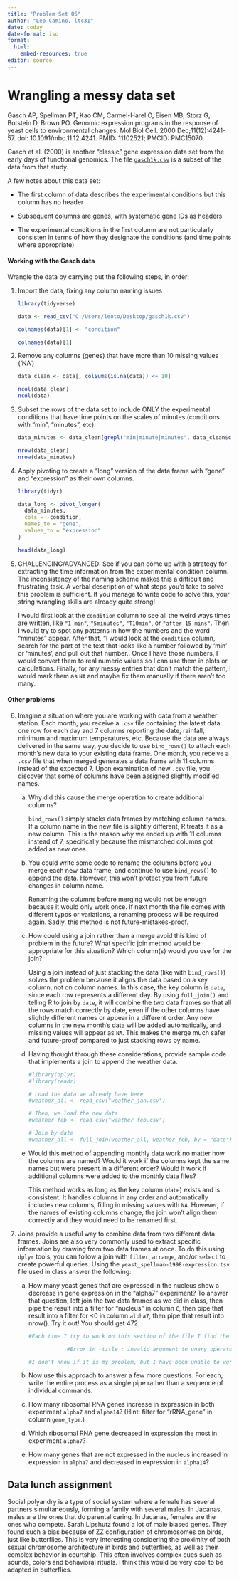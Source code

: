 ---
title: "Problem Set 05"
author: "Leo Camino, ltc31"
date: today
date-format: iso
format: 
  html:
    embed-resources: true
editor: source
---

# **Wrangling a messy data set**

Gasch AP, Spellman PT, Kao CM, Carmel-Harel O, Eisen MB, Storz G, Botstein D, Brown PO. Genomic expression programs in the response of yeast cells to environmental changes. Mol Biol Cell. 2000 Dec;11(12):4241-57. doi: 10.1091/mbc.11.12.4241. PMID: 11102521; PMCID: PMC15070.

Gasch et al. (2000) is another “classic” gene expression data set from the early days of functional genomics. The file [`gasch1k.csv`](https://github.com/Bio724D/Bio724D_2024_2025/raw/refs/heads/main/data/gasch1k.csv) is a subset of the data from that study.

A few notes about this data set:

-   The first column of data describes the experimental conditions but this column has no header

-   Subsequent columns are genes, with systematic gene IDs as headers

-   The experimental conditions in the first column are not particularly consisten in terms of how they designate the conditions (and time points where appropriate)

#### **Working with the Gasch data**

Wrangle the data by carrying out the following steps, in order:

1.  Import the data, fixing any column naming issues

    ```{r}
    library(tidyverse)

    data <- read_csv("C:/Users/leoto/Desktop/gasch1k.csv")

    colnames(data)[1] <- "condition"

    colnames(data)[1]
    ```

2.  Remove any columns (genes) that have more than 10 missing values (‘NA’)

    ```{r}
    data_clean <- data[, colSums(is.na(data)) <= 10]

    ncol(data_clean)
    ncol(data)
    ```

3.  Subset the rows of the data set to include ONLY the experimental conditions that have time points on the scales of minutes (conditions with “min”, “minutes”, etc).

    ```{r}

    data_minutes <- data_clean[grepl("min|minute|minutes", data_clean$condition, ignore.case = TRUE), ]

    nrow(data_clean)
    nrow(data_minutes)
    ```

4.  Apply pivoting to create a “long” version of the data frame with “gene” and “expression” as their own columns.

    ```{r}

    library(tidyr)

    data_long <- pivot_longer(
      data_minutes,
      cols = -condition,      
      names_to = "gene",      
      values_to = "expression"
    )

    head(data_long)

    ```

5.  CHALLENGING/ADVANCED: See if you can come up with a strategy for extracting the time information from the experimental condition column. The inconsistency of the naming scheme makes this a difficult and frustrating task. A verbal description of what steps you’d take to solve this problem is sufficient. If you manage to write code to solve this, your string wrangling skills are already quite strong!

    I would first look at the `condition` column to see all the weird ways times are written, like `"1 min"`, `"5minutes"`, `"T10min"`, or `"after 15 mins"`. Then I would try to spot any patterns in how the numbers and the word “minutes” appear. After that, “I would look at the `condition` column, search for the part of the text that looks like a number followed by ‘min’ or ‘minutes’, and pull out that number.. Once I have those numbers, I would convert them to real numeric values so I can use them in plots or calculations. Finally, for any messy entries that don’t match the pattern, I would mark them as `NA` and maybe fix them manually if there aren’t too many.

#### **Other problems**

6.  Imagine a situation where you are working with data from a weather station. Each month, you receive a `.csv` file containing the latest data: one row for each day and 7 columns reporting the date, rainfall, minimum and maximum temperatures, etc. Because the data are always delivered in the same way, you decide to use `bind_rows()` to attach each month’s new data to your existing data frame. One month, you receive a `.csv` file that when merged generates a data frame with 11 columns instead of the expected 7. Upon examination of new `.csv` file, you discover that some of columns have been assigned slightly modified names.

    a.  Why did this cause the merge operation to create additional columns?

        `bind_rows()` simply stacks data frames by matching column names. If a column name in the new file is slightly different, R treats it as a new column. This is the reason why we ended up with 11 columns instead of 7, specifically because the mismatched columns got added as new ones.

    b.  You could write some code to rename the columns before you merge each new data frame, and continue to use `bind_rows()` to append the data. However, this won’t protect you from future changes in column name.

        Renaming the columns before merging would not be enough because it would only work once. If next month the file comes with different typos or variations, a renaming process will be required again. Sadly, this method is not future-mistakes-proof.

    c.  How could using a join rather than a merge avoid this kind of problem in the future? What specific join method would be appropriate for this situation? Which column(s) would you use for the join?

        Using a join instead of just stacking the data (like with `bind_rows()`) solves the problem because it aligns the data based on a key column, not on column names. In this case, the key column is `date`, since each row represents a different day. By using `full_join()` and telling R to join by `date`, it will combine the two data frames so that all the rows match correctly by date, even if the other columns have slightly different names or appear in a different order. Any new columns in the new month’s data will be added automatically, and missing values will appear as `NA`. This makes the merge much safer and future-proof compared to just stacking rows by name.

    d.  Having thought through these considerations, provide sample code that implements a join to append the weather data.

        ```{r}

        #library(dplyr)
        #library(readr)

        # Load the data we already have here
        #weather_all <- read_csv("weather_jan.csv")

        # Then, we load the new data
        #weather_feb <- read_csv("weather_feb.csv")

        # Join by date
        #weather_all <- full_join(weather_all, weather_feb, by = "date")

        ```

    e.  Would this method of appending monthly data work no matter how the columns are named? Would it work if the columns kept the same names but were present in a different order? Would it work if additional columns were added to the monthly data files?

        This method works as long as the key column (`date`) exists and is consistent. It handles columns in any order and automatically includes new columns, filling in missing values with `NA`. However, if the names of existing columns change, the join won’t align them correctly and they would need to be renamed first.

7.  Joins provide a useful way to combine data from two different data frames. Joins are also very commonly used to extract specific information by drawing from two data frames at once. To do this using `dplyr` tools, you can follow a join with `filter`, `arrange`, and/or `select` to create powerful queries. Using the `yeast_spellman-1998-expression.tsv` file used in class answer the following:

    a.  How many yeast genes that are expressed in the nucleus show a decrease in gene expression in the “alpha7” experiment? To answer that question, left join the two data frames as we did in class, then pipe the result into a filter for “nucleus” in column `C`, then pipe that result into a filter for \<0 in column `alpha7`, then pipe that result into nrow(). Try it out! You should get 472.

        ```{r}

        #Each time I try to work on this section of the file I find the following error, no matter what I do: 

                    #Error in -title : invalid argument to unary operator

        #I don't know if it is my problem, but I have been unable to work on this.
        ```

    b.  Now use this approach to answer a few more questions. For each, write the entire process as a single pipe rather than a sequence of individual commands.

    c.  How many ribosomal RNA genes increase in expression in both experiment `alpha7` and `alpha14`? (Hint: filter for “rRNA_gene” in column `gene_type`.)

    d.  Which ribosomal RNA gene decreased in expression the most in experiment `alpha7`?

    e.  How many genes that are not expressed in the nucleus increased in expression in `alpha7` and decreased in expression in `alpha14`?

## **Data lunch assignment**

Social polyandry is a type of social system where a female has several partners simultaneously, forming a family with several males. In Jacanas, males are the ones that do parental caring. In Jacanas, females are the ones who compete. Sarah Lipshutz found a lot of male biased genes. They found such a bias because of ZZ configuration of chromosomes on birds, just like butterflies. This is very interesting considering the proximity of both sexual chromosome architecture in birds and butterflies, as well as their complex behavior in courtship. This often involves complex cues such as sounds, colors and behavioral rituals. I think this would be very cool to be adapted in butterflies.
